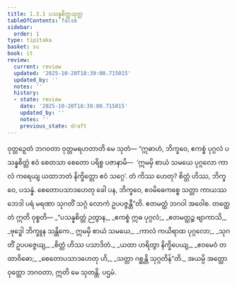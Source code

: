 ```yaml
---
title: 1.3.1 ပသန္နစိတ္တသုတ္တ
tableOfContents: false
sidebar:
  order: 1
type: tipitaka
basket: su
book: it
review:
  current: review
  updated: '2025-10-20T18:39:00.715015'
  updated_by: ''
  notes: ''
  history:
  - state: review
    date: '2025-10-20T18:39:00.715015'
    updated_by: ''
    notes: ''
    previous_state: draft
---
```



<DynamicBreadcrumb />


<ReviewStatus review={frontmatter.review} showDetails={true} />

<HypothesisAnnotation frontmatter={frontmatter} />

<Division number="21" book="it" e="ch" v="18" p="204">

<Paragraph number="113" book="it">
ဝုတ္တဉှေတံ ဘဂဝတာ ဝုတ္တမရဟတာတိ မေ သုတံ—
</Paragraph>

<Paragraph number="114" book="it">
“ဣဓာဟံ, ဘိက္ခဝေ, ဧကစ္စံ ပုဂ္ဂလံ ပသန္နစိတ္တံ ဧဝံ စေတသာ စေတော ပရိစ္စ ပဇာနာမိ—  ‘ဣမမှိ စာယံ သမယေ ပုဂ္ဂလော ကာလံ ကရေယျ ယထာဘတံ နိက္ခိတ္တော ဧဝံ သဂ္ဂေ’. တံ ကိဿ ဟေတု? စိတ္တံ ဟိဿ, ဘိက္ခဝေ, ပသန္နံ. စေတောပသာဒဟေတု ခေါ ပန, ဘိက္ခဝေ, ဧဝမိဓေကစ္စေ သတ္တာ ကာယဿ ဘေဒါ ပရံ မရဏာ သုဂတိံ သဂ္ဂံ လောကံ ဥပပဇ္ဇန္တီ”တိ. ဧတမတ္ထံ ဘဂဝါ အဝေါစ. တတ္ထေတံ ဣတိ ဝုစ္စတိ—
</Paragraph>

<Paragraph number="115" type="verses" book="it">
_“ပသန္နစိတ္တံ ဉတွာန,_  
_ဧကစ္စံ ဣဓ ပုဂ္ဂလံ;_  
_ဧတမတ္ထဉ္စ ဗျာကာသိ,_  
_ဗုဒ္ဓေါ ဘိက္ခူန သန္တိကေ._  

</Paragraph>

<Paragraph number="116" type="verses" book="it">
ဣမမှိ စာယံ သမယေ,_  
_ကာလံ ကယိရာထ ပုဂ္ဂလော;_  
_သုဂတိံ ဥပပဇ္ဇေယျ,_  
_စိတ္တံ ဟိဿ ပသာဒိတံ._  

</Paragraph>

<Paragraph number="117" type="verses" book="it">
_ယထာ ဟရိတွာ နိက္ခိပေယျ,_  
_ဧဝမေဝံ တထာဝိဓော;_  
_စေတောပသာဒဟေတု ဟိ,_  
_သတ္တာ ဂစ္ဆန္တိ သုဂ္ဂတိန်”တိ._  

</Paragraph>

<Paragraph number="118" book="it">
အယမ္ပိ အတ္ထော ဝုတ္တော ဘဂဝတာ, ဣတိ မေ သုတန္တိ.

</Paragraph>
</Division>

<Paragraph number="119" type="center" book="it">
ပဌမံ.
</Paragraph>
